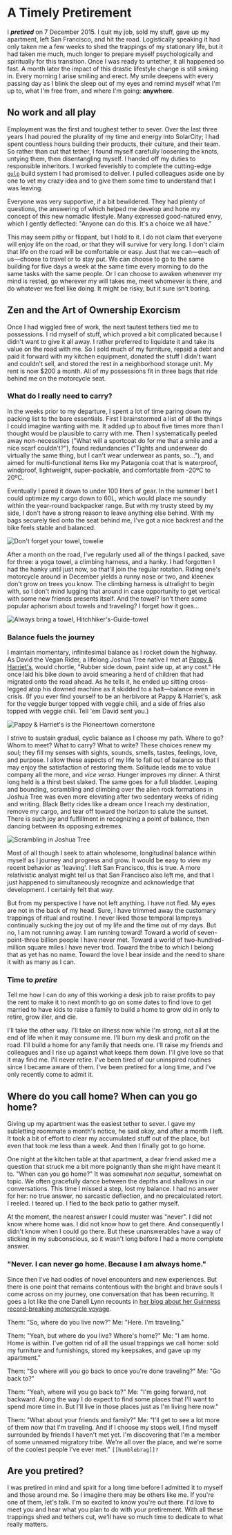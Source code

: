 # A Timely Pretirement

I **_pretired_** on 7 December 2015. I quit my job, sold my stuff, gave up my apartment, left San Francisco, and hit the road. Logistically speaking it had only taken me a few weeks to shed the trappings of my stationary life, but it had taken me much, much longer to prepare myself psychologically and spiritually for this transition. Once I was ready to untether, it all happened so fast. A month later the impact of this drastic lifestyle change is still sinking in. Every morning I arise smiling and erect. My smile deepens with every passing day as I blink the sleep out of my eyes and remind myself what I'm up to, what I'm free from, and where I'm going: **anywhere**.

## No work and all play

Employment was the first and toughest tether to sever. Over the last three years I had poured the plurality of my time and energy into SolarCity; I had spent countless hours building their products, their culture, and their team. So rather than cut that tether, I found myself carefully loosening the knots, untying them, then disentangling myself. I handed off my duties to responsible inheritors. I worked feverishly to complete the cutting-edge [`gulp`](gulpjs.com) build system I had promised to deliver. I pulled colleagues aside one by one to vet my crazy idea and to give them some time to understand that I was leaving.

Everyone was very supportive, if a bit bewildered. They had plenty of questions, the answering of which helped me develop and hone my concept of this new nomadic lifestyle. Many expressed good-natured envy, which I gently deflected: "Anyone can do this. It's a choice we all have."

This may seem pithy or flippant, but I hold to it. I do not claim that everyone will enjoy life on the road, or that they will survive for very long. I don't claim that life on the road will be comfortable or easy. Just that we can—each of us—choose to travel or to stay put. We can choose to go to the same building for five days a week at the same time every morning to do the same tasks with the same people. Or I can choose to awaken whenever my mind is rested, go wherever my will takes me, meet whomever is there, and do whatever we feel like doing. It might be risky, but it sure isn't boring.

## Zen and the Art of Ownership Exorcism

Once I had wiggled free of work, the next tautest tethers tied me to possessions. I rid myself of stuff, which proved a bit complicated because I didn't want to give it all away. I rather preferred to liquidate it and take its value on the road with me. So I sold much of my furniture, repaid a debt and paid it forward with my kitchen equipment, donated the stuff I didn't want and couldn't sell, and stored the rest in a neighborhood storage unit. My rent is now $200 a month. All of my possessions fit in three bags that ride behind me on the motorcycle seat.

### What do I really need to carry?

In the weeks prior to my departure, I spent a lot of time paring down my packing list to the bare essentials. First I brainstormed a list of all the things I could imagine wanting with me. It added up to about five times more than I thought would be plausible to carry with me. Then I systematically peeled away non-necessities ("What will a sportcoat do for me that a smile and a nice scarf couldn't?"), found redundancies ("Tights and underwear do virtually the same thing, but I can't wear underwear as pants, so…"), and aimed for multi-functional items like my Patagonia coat that is waterproof, windproof, lightweight, super-packable, and comfortable from -20ºC to 20ºC.

Eventually I pared it down to under 100 liters of gear. In the summer I bet I could optimize my cargo down to 60L, which would place me soundly within the year-round backpacker range. But with my trusty steed by my side, I don't have a strong reason to leave anything else behind. With my bags securely tied onto the seat behind me, I've got a nice backrest and the bike feels stable and balanced.

![Don't forget your towel, towelie]()

After a month on the road, I've regularly used all of the things I packed, save for three: a yoga towel, a climbing harness, and a hanky. I had forgotten I had the hanky until just now, so that'll join the regular rotation. Riding one's motorcycle around in December yields a runny nose or two, and kleenex don't grow on trees you know. The climbing harness is ultralight to begin with, so I don't mind lugging that around in case opportunity to get vertical with some new friends presents itself. And the towel? Isn't there some popular aphorism about towels and traveling? I forget how it goes…

![Always bring a towel, Hitchhiker's-Guide-towel]()

### Balance fuels the journey

I maintain momentary, infinitesimal balance as I rocket down the highway. As David the Vegan Rider, a lifelong Joshua Tree native I met at [Pappy & Harriet's](http://www.pappyandharriets.com), would chortle, "Rubber side down, paint side up, at any cost." He once laid his bike down to avoid smearing a herd of children that had migrated onto the road ahead. As he tells it, he ended up sitting cross-legged atop his downed machine as it skidded to a halt—balance even in crisis. (If you ever find yourself to be an herbivore at Pappy & Harriet's, ask for the veggie burger topped with veggie chili, and a side of fries also topped with veggie chili. Tell 'em David sent you.)

![Pappy & Harriet's is the Pioneertown cornerstone]()

I strive to sustain gradual, cyclic balance as I choose my path. Where to go? Whom to meet? What to carry? What to write? These choices renew my soul; they fill my senses with sights, sounds, smells, tastes, feelings, love, and purpose. I allow these aspects of my life to fall out of balance so that I may enjoy the satisfaction of restoring them. Solitude leads me to value company all the more, and _vice versa_. Hunger improves my dinner. A thirst long held is a thirst best slaked. The same goes for a full bladder. Leaping and bounding, scrambling and climbing over the alien rock formations in Joshua Tree was even more elevating after two sedentary weeks of riding and writing. Black Betty rides like a dream once I reach my destination, remove my cargo, and tear off toward the horizon to salute the sunset. There is such joy and fulfillment in recognizing a point of balance, then dancing between its opposing extremes.

![Scrambling in Joshua Tree]()

Most of all though I seek to attain wholesome, longitudinal balance within myself as I journey and progress and grow. It would be easy to view my recent behavior as 'leaving'. I left San Francisco, this is true. A more relativistic analyst might tell us that San Francisco also left me, and that I just happened to simultaneously recognize and acknowledge that development. I certainly felt that way.

But from my perspective I have not left anything. I have not fled. My eyes are not in the back of my head. Sure, I have trimmed away the customary trappings of ritual and routine. I never liked those temporal lampreys continually sucking the joy out of my life and the time out of my days. But no, I am not running away. I am running toward! Toward a world of seven-point-three billion people I have never met. Toward a world of two-hundred-million square miles I have never trod. Toward the tribe to which I belong that as yet has no name. Toward the love I bear inside and the need to share it with as many as I can.

### Time to **_pretire_**

Tell me how I can do any of this working a desk job to raise profits to pay the rent to make it to next month to go on some dates to find love to get married to have kids to raise a family to build a home to grow old in only to retire, grow iller, and die.

I'll take the other way. I'll take on illness now while I'm strong, not all at the end of life when it may consume me. I'll burn my desk and profit on the road. I'll build a home for any family that needs one. I'll raise my friends and colleagues and I rise up against what keeps them down. I'll give love so that it may find me. I'll never retire. I've been tired of our uninspired routines since I became aware of them. I've been pretired for a long time, and I've only recently come to admit it.

## Where do you call home? When can you go home?

Giving up my apartment was the easiest tether to sever. I gave my subletting roommate a month's notice, he said okay, and after a month I left. It took a bit of effort to clear my accumulated stuff out of the place, but even that took me less than a week. And then I finally got to go home.

One night at the kitchen table at that apartment, a dear friend asked me a question that struck me a bit more poignantly than she might have meant it to. "When can you go home?" It was somewhat _non sequitur_, somewhat on topic. We often gracefully dance between the depths and shallows in our conversations. This time I missed a step, lost my balance. I had no answer for her: no true answer, no sarcastic deflection, and no precalculated retort. I reeled. I teared up. I fled to the back patio to gather myself.

At the moment, the nearest answer I could muster was "never". I did not know where home was. I did not know how to get there. And consequently I didn't know when I could go there. But these unanswerables have a way of sticking in my subconscious, so it wasn't long before I had a more complete answer.

### "Never. I can never go home. Because I am always home."

Since then I've had oodles of novel encounters and new experiences. But there is one point that remains contentious with the bright and brave souls I come across on my journey, one conversation that has been recurring. It goes a lot like the one Danell Lynn recounts in [her blog about her Guinness record-breaking motorcycle voyage](https://danelllynn.wordpress.com/2015/05/03/experience/).

Them: "So, where do you live now?"
Me: "Here. I'm traveling."

Them: "Yeah, but where do you live? Where's home?"
Me: "I am home. Home is within. I've gotten rid of all the usual trappings we call home: sold my furniture and furnishings, stored my keepsakes, and gave up my apartment."

Them: "So where will you go back to once you're done traveling?"
Me: "Go back to?"

Them: "Yeah, where will you go back to?"
Me: "I'm going forward, not backward. Along the way I do expect to find some places that I'll want to spend more time in. But I'll live in those places just as I'm living here now."

Them: "What about your friends and family?"
Me: "I'll get to see a lot more of them now that I'm traveling. And if I choose my stops well, I find myself surrounded by friends I haven't met yet. I'm discovering that I'm a member of some unnamed migratory tribe. We're all over the place, and we're some of the coolest people I've ever met." `[[humblebrag]]?`

## Are you pretired?

I was pretired in mind and spirit for a long time before I admitted it to myself and those around me. So I imagine there may be others like me. If you're one of them, let's talk. I'm so excited to know you're out there. I'd love to meet you and hear what you plan to do with your pretirement. With all these trappings shed and tethers cut, we'll have so much time to dedicate to what really matters.
